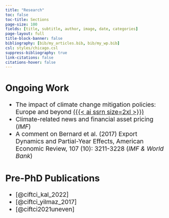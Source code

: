 ```yaml
---
title: "Research"
toc: false
toc-title: Sections
page-size: 100
fields: [title, subtitle, author, image, date, categories]
page-layout: full
title-block-banner: false
bibliography: [bib/my_articles.bib, bib/my_wp.bib]
csl: styles/chicago.csl
suppress-bibliography: true
link-citations: false
citations-hover: false
---
```

::: {.callout-tip style="font-size: 19px;" icon="false"}
## Ongoing Work
- The impact of climate change mitigation policies: Europe and beyond
[({{< ai ssrn size=2xl >}})](https://papers.ssrn.com/sol3/papers.cfm?abstract_id=4615483)
- Climate-related news and financial asset pricing (_IMF_)
- A comment on Bernard et al. (2017) Export Dynamics and Partial-Year Effects, American Economic Review, 107 (10): 3211-3228 (_IMF & World Bank_)
:::

::: {.callout-note style="font-size: 19px;" icon="false"}
## Pre-PhD Publications
- [@ciftci_kal_2022]
- [@ciftci_yilmaz_2017]
- [@ciftci2021uneven]
:::